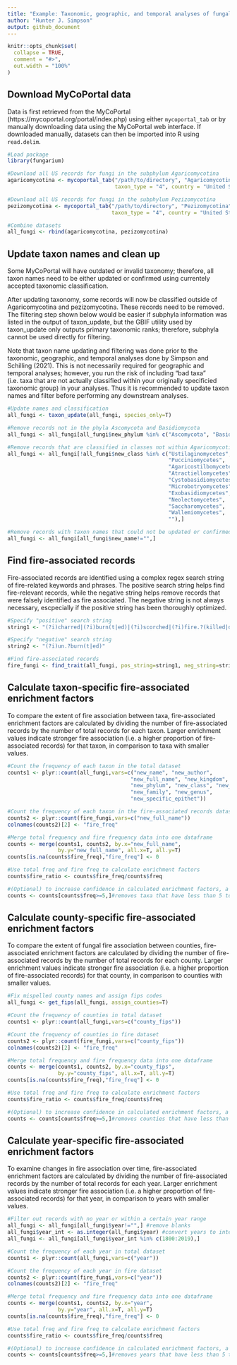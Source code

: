 ```yaml
---
title: "Example: Taxonomic, geographic, and temporal analyses of fungal fire association"
author: "Hunter J. Simpson"
output: github_document
---
```


```r
knitr::opts_chunk$set(
  collapse = TRUE,
  comment = "#>",
  out.width = "100%"
)
```


## Download MyCoPortal data

Data is first retrieved from the MyCoPortal (https://mycoportal.org/portal/index.php) using either `mycoportal_tab` or by manually downloading data using the MyCoPortal web interface. If downloaded manually, datasets can then be imported into R using `read.delim`.

```r
#Load package
library(fungarium) 

#Download all US records for fungi in the subphylum Agaricomycotina
agaricomycotina <- mycoportal_tab("/path/to/directory", "Agaricomycotina", 
                                  taxon_type = "4", country = "United States") 

#Download all US records for fungi in the subphylum Pezizomycotina
pezizomycotina <- mycoportal_tab("/path/to/directory", "Pezizomycotina", 
                                 taxon_type = "4", country = "United States") 

#Combine datasets
all_fungi <- rbind(agaricomycotina, pezizomycotina) 
```

## Update taxon names and clean up

Some MyCoPortal will have outdated or invalid taxonomy; therefore, all taxon names need to be either updated or confirmed using currentely accepted taxonomic classification.

After updating taxonomy, some records will now be classified outside of Agaricomycotina and pezizomycotina. These records need to be removed. The filtering step shown below would be easier if subphyla information was listed in the output of taxon_update, but the GBIF utility used by taxon_update only outputs primary taxonomic ranks; therefore, subphyla cannot be used directly for filtering.

Note that taxon name updating and filtering was done prior to the taxonomic, geographic, and temporal analyses done by Simpson and Schilling (2021). This is not necessarily required for geographic and temporal analyses; however, you run the risk of including "bad taxa" (i.e. taxa that are not actually classified within your originally specificied taxonomic group) in your analyses. Thus it is recommended to update taxon names and filter before performing any downstream analyses.

```r
#Update names and classification
all_fungi <- taxon_update(all_fungi, species_only=T) 

#Remove records not in the phyla Ascomycota and Basidiomycota
all_fungi <- all_fungi[all_fungi$new_phylum %in% c("Ascomycota", "Basidiomycota"),] 

#Remove records that are classified in classes not within Agaricomycotina and Pezizomycoyina
all_fungi <- all_fungi[!all_fungi$new_class %in% c("Ustilaginomycetes", 
                                                   "Pucciniomycetes",
                                                   "Agaricostilbomycetes",
                                                   "Atractiellomycetes",
                                                   "Cystobasidiomycetes",
                                                   "Microbotryomycetes",
                                                   "Exobasidiomycetes",
                                                   "Neolectomycetes",
                                                   "Saccharomycetes", 
                                                   "Wallemiomycetes", 
                                                   ""),] 

#Remove records with taxon names that could not be updated or confirmed
all_fungi <- all_fungi[all_fungi$new_name!="",]
```

## Find fire-associated records

Fire-associated records are identified using a complex regex search string of fire-related keywords and phrases. The positive search string helps find fire-relevant records, while the negative string helps remove records that were falsely identified as fire associated. The negative string is not always necessary, escpecially if the positive string has been thoroughly optimized.

```r
#Specify "positive" search string
string1 <- "(?i)charred|(?i)burn(t|ed)|(?i)scorched|(?i)fire.?(killed|damaged|scarred)|(?i)killed.by.fire"

#Specify "negative" search string
string2 <- "(?i)un.?burn(t|ed)"

#Find fire-associated records
fire_fungi <- find_trait(all_fungi, pos_string=string1, neg_string=string2)
```

## Calculate taxon-specific fire-associated enrichment factors

To compare the extent of fire association between taxa, fire-associated enrichment factors are calculated by dividing the number of fire-associated records by the number of total records for each taxon. Larger enrichment values indicate stronger fire association (i.e. a higher proportion of fire-associated records) for that taxon, in comparison to taxa with smaller values.

```r
#Count the frequency of each taxon in the total dataset
counts1 <- plyr::count(all_fungi,vars=c("new_name", "new_author", 
                                       "new_full_name", "new_kingdom",
                                       "new_phylum", "new_class", "new_order",
                                       "new_family", "new_genus",
                                       "new_specific_epithet"))

#Count the frequency of each taxon in the fire-associated records dataset
counts2 <- plyr::count(fire_fungi,vars=c("new_full_name"))
colnames(counts2)[2] <- "fire_freq"

#Merge total frequency and fire frequency data into one dataframe
counts <- merge(counts1, counts2, by.x="new_full_name", 
                by.y="new_full_name", all.x=T, all.y=T)
counts[is.na(counts$fire_freq),"fire_freq"] <- 0

#Use total freq and fire freq to calculate enrichment factors
counts$fire_ratio <- counts$fire_freq/counts$freq

#(Optional) to increase confidence in calculated enrichment factors, a filtering threshold can be used to remove taxa that have not been thoroughly sampled
counts <- counts[counts$freq>=5,]#removes taxa that have less than 5 total records
```

## Calculate county-specific fire-associated enrichment factors

To compare the extent of fungal fire association between counties, fire-associated enrichment factors are calculated by dividing the number of fire-associated records by the number of total records for each county. Larger enrichment values indicate stronger fire association (i.e. a higher proportion of fire-associated records) for that county, in comparison to counties with smaller values.

```r
#Fix mispelled county names and assign fips codes
all_fungi <- get_fips(all_fungi, assign_counties=T)

#Count the frequency of counties in total dataset
counts1 <- plyr::count(all_fungi,vars=c("county_fips"))

#Count the frequency of counties in fire dataset
counts2 <- plyr::count(fire_fungi,vars=c("county_fips"))
colnames(counts2)[2] <- "fire_freq"

#Merge total frequency and fire frequency data into one dataframe
counts <- merge(counts1, counts2, by.x="county_fips", 
                by.y="county_fips", all.x=T, all.y=T)
counts[is.na(counts$fire_freq),"fire_freq"] <- 0

#Use total freq and fire freq to calculate enrichment factors
counts$fire_ratio <- counts$fire_freq/counts$freq

#(Optional) to increase confidence in calculated enrichment factors, a filtering threshold can be used to remove counties that have not been thoroughly sampled
counts <- counts[counts$freq>=5,]#removes counties that have less than 5 total records
```

## Calculate year-specific fire-associated enrichment factors

To examine changes in fire association over time, fire-associated enrichment factors are calculated by dividing the number of fire-associated records by the number of total records for each year. Larger enrichment values indicate stronger fire association (i.e. a higher proportion of fire-associated records) for that year, in comparison to years with smaller values.

```r
#Filter out records with no year or within a certain year range
all_fungi <- all_fungi[all_fungi$year!="",] #remove blanks
all_fungi$year_int <- as.integer(all_fungi$year) #convert years to integers
all_fungi <- all_fungi[all_fungi$year_int %in% c(1800:2019),]

#Count the frequency of each year in total dataset
counts1 <- plyr::count(all_fungi,vars=c("year"))

#Count the frequency of each year in fire dataset
counts2 <- plyr::count(fire_fungi,vars=c("year"))
colnames(counts2)[2] <- "fire_freq"

#Merge total frequency and fire frequency data into one dataframe
counts <- merge(counts1, counts2, by.x="year", 
                by.y="year", all.x=T, all.y=T)
counts[is.na(counts$fire_freq),"fire_freq"] <- 0

#Use total freq and fire freq to calculate enrichment factors
counts$fire_ratio <- counts$fire_freq/counts$freq

#(Optional) to increase confidence in calculated enrichment factors, a filtering threshold can be used to remove years that have not been thoroughly sampled
counts <- counts[counts$freq>=5,]#removes years that have less than 5 total records; likely more useful for shorter time intervals, as most years are likely to have many records
```
